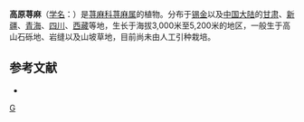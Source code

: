 {{Speciesbox 
| taxon = Urtica hyperborea
| authority = Jacq. ex Wedd.
}}

'''高原荨麻'''（[[学名|学名]]：{{lang|la|''Urtica hyperborea''}}）是[[荨麻科|荨麻科]][[荨麻属|荨麻属]]的植物。分布于[[锡金|锡金]]以及[[中国大陆|中国大陆]]的[[甘肃|甘肃]]、[[新疆|新疆]]、[[青海|青海]]、[[四川|四川]]、[[西藏|西藏]]等地，生长于海拔3,000米至5,200米的地区，一般生于高山石砾地、岩缝以及山坡草地，目前尚未由人工引种栽培。

== 参考文献 ==
<div class="references-small">
* {{cite web| url =http://www.bioinfo.cn/db05/KmzwSpecies.php?action=view&id=23442| title =高原荨麻| work =《中国高等植物数据库全库》| publisher =中国科学院微生物研究所| author =昆明植物研究所| accessdate =2009-02-25| deadurl =yes| archiveurl =https://web.archive.org/web/20160305053023/http://www.bioinfo.cn/db05/KmzwSpecies.php?action=view&id=23442| archivedate =2016-03-05}}
</div>
{{Taxonbar|from=Q15232219}}

[[Category:荨麻属|G]]


{{植物小作品}}